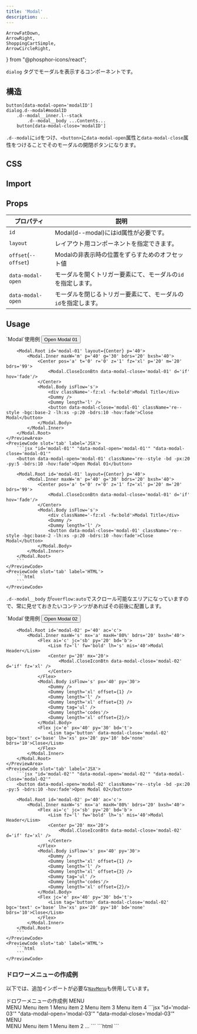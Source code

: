 ```yaml
---
title: 'Modal'
description: ...
---
```


	ArrowFatDown,
	ArrowRight,
	ShoppingCartSimple,
	ArrowCircleRight,
} from "@phosphor-icons/react";


`dialog` タグでモーダルを表示するコンポーネントです。


## 構造
```pug
button[data-modal-open='modalID']
dialog.d--modal#modalID
    .d--modal__inner.l--stack
        .d--modal__body ...Contents...
    button[data-modal-close='modalID']
```

`.d--modal`に`id`をつけ、`<button>`に`data-modal-open`属性と`data-modal-close`属性をつけることでそのモーダルの開閉ボタンになります。

## CSS

<EmbedCode dirPath='packages/lism-css' srcPath='src/components/Modal/style.scss' />


## Import

<ImportPackage component='Modal' script='modal.js' />


## Props

| プロパティ | 説明 |
|---|---|
|`id`| Modal(d--modal)にはid属性が必要です。|
|`layout`| レイアウト用コンポーネントを指定できます。|
|`offset`(`--offset`)| Modalの非表示時の位置をずらすためのオフセット値|
|`data-modal-open`| モーダルを開くトリガー要素にて、モーダルの`id`を指定します。|
|`data-modal-open`| モーダルを閉じるトリガー要素にて、モーダルの`id`を指定します。|


## Usage

<Preview>
	<PreviewTitle>`Modal`使用例</PreviewTitle>
	<PreviewArea p='20'>
		<button data-modal-open='modal-01' className='re--style -bd -px:20 -py:5 -bdrs:10 -hov:fade'>Open Modal 01</button>

		<Modal.Root id='modal-01' layout={Center} p='40'>
			<Modal.Inner maxW='m' p='40' g='30' bdrs='20' bxsh='40'>
				<Center pos='a' t='0' r='0' z='1' fz='xl' p='20' m='20' bdrs='99'>
					<Modal.CloseIconBtn data-modal-close='modal-01' d='if' hov='fade'/>
				</Center>
				<Modal.Body isFlow='s'>
					<div className='-fz:xl -fw:bold'>Modal Title</div>
					<Dummy />
					<Dummy length='l' />
					<button data-modal-close='modal-01' className='re--style -bgc:base-2 -lh:xs -p:20 -bdrs:10 -hov:fade'>Close Modal</button>
				</Modal.Body>
			</Modal.Inner>
		</Modal.Root>
	</PreviewArea>
	<PreviewCode slot='tab' label='JSX'>
		```jsx "id='modal-01'" "data-modal-open='modal-01'" "data-modal-close='modal-01'"
		<button data-modal-open='modal-01' className='re--style -bd -px:20 -py:5 -bdrs:10 -hov:fade'>Open Modal 01</button>

		<Modal.Root id='modal-01' layout={Center} p='40'>
			<Modal.Inner maxW='m' p='40' g='30' bdrs='20' bxsh='40'>
				<Center pos='a' t='0' r='0' z='1' fz='xl' p='20' m='20' bdrs='99'>
					<Modal.CloseIconBtn data-modal-close='modal-01' d='if' hov='fade'/>
				</Center>
				<Modal.Body isFlow='s'>
					<div className='-fz:xl -fw:bold'>Modal Title</div>
					<Dummy />
					<Dummy length='l' />
					<button data-modal-close='modal-01' className='re--style -bgc:base-2 -lh:xs -p:20 -bdrs:10 -hov:fade'>Close Modal</button>
				</Modal.Body>
			</Modal.Inner>
		</Modal.Root>
		```
	</PreviewCode>
	<PreviewCode slot='tab' label='HTML'>
		```html
		```
	</PreviewCode>
</Preview>

`.d--modal__body` が`overflow:auto`でスクロール可能なエリアになっていますので、常に見せておきたいコンテンツがあればその前後に配置します。

<Preview>
	<PreviewTitle>`Modal`使用例</PreviewTitle>
	<PreviewArea p='20'>
		<button data-modal-open='modal-02' className='re--style -bd -px:20 -py:5 -bdrs:10 -hov:fade'>Open Modal 02</button>

		<Modal.Root id='modal-02' p='40' ac='c'>
			<Modal.Inner maxW='s' mx='a' maxH='80%' bdrs='20' bxsh='40'>
				<Flex ai='c' jc='sb' py='20' bd='b'>
					<Lism fz='l' fw='bold' lh='s' mis='40'>Modal Header</Lism>
					<Center p='20' mx='20'>
						<Modal.CloseIconBtn data-modal-close='modal-02' d='if' fz='xl' />
					</Center>
				</Flex>
				<Modal.Body isFlow='s' px='40' py='30'>
					<Dummy />
					<Dummy length='xl' offset={1} />
					<Dummy length='l' />
					<Dummy length='xl' offset={3} />
					<Dummy tag='ul' />
					<Dummy length='codes'/>
					<Dummy length='xl' offset={2}/>
				</Modal.Body>
				<Flex jc='e' px='40' py='30' bd='t'>
					<Lism tag='button' data-modal-close='modal-02' bgc='text' c='base' lh='xs' px='20' py='10' bd='none' bdrs='10'>Close</Lism>
				</Flex>
			</Modal.Inner>
		</Modal.Root>
	</PreviewArea>
	<PreviewCode slot='tab' label='JSX'>
		```jsx "id='modal-02'" "data-modal-open='modal-02'" "data-modal-close='modal-02'"
		<button data-modal-open='modal-02' className='re--style -bd -px:20 -py:5 -bdrs:10 -hov:fade'>Open Modal 02</button>

		<Modal.Root id='modal-02' p='40' ac='c'>
			<Modal.Inner maxW='s' mx='a' maxH='80%' bdrs='20' bxsh='40'>
				<Flex ai='c' jc='sb' py='20' bd='b'>
					<Lism fz='l' fw='bold' lh='s' mis='40'>Modal Header</Lism>
					<Center p='20' mx='20'>
						<Modal.CloseIconBtn data-modal-close='modal-02' d='if' fz='xl' />
					</Center>
				</Flex>
				<Modal.Body isFlow='s' px='40' py='30'>
					<Dummy />
					<Dummy length='xl' offset={1} />
					<Dummy length='l' />
					<Dummy length='xl' offset={3} />
					<Dummy tag='ul' />
					<Dummy length='codes'/>
					<Dummy length='xl' offset={2}/>
				</Modal.Body>
				<Flex jc='e' px='40' py='30' bd='t'>
					<Lism tag='button' data-modal-close='modal-02' bgc='text' c='base' lh='xs' px='20' py='10' bd='none' bdrs='10'>Close</Lism>
				</Flex>
			</Modal.Inner>
		</Modal.Root>
		```
	</PreviewCode>
	<PreviewCode slot='tab' label='HTML'>
		```html
		```
	</PreviewCode>
</Preview>


### ドロワーメニューの作成例

<IconBadge /> 以下では、追加インポートが必要な[`NavMenu`](/components/navmenu)も併用しています。

<Preview>
	<PreviewTitle>ドロワーメニューの作成例</PreviewTitle>
	<PreviewArea p='20'>
		<Flex
			tag='button'
			data-modal-open='modal-03'
			className='re--style -ai:c -g:5 -hov:fade'
		>
			<Icon icon='menu' fz='xl' />
			<span>MENU</span>
		</Flex>
		<Modal.Root id='modal-03' offset='-100px 0'>
		<Modal.Inner maxW='25rem' w='90%' h='100%' p='40' g='30' bxsh='40'>
			<Modal.Header>
				<Center pos='a' t='0' r='0' z='1' fz='xl' p='20' m='20' bdrs='99'>
					<Modal.CloseIconBtn data-modal-close='modal-03' d='if' hov='fade' />
				</Center>
				<Text fz='l' fw='bold' lh='s'>MENU</Text>
			</Modal.Header>
			<Modal.Body>
				<NavMenu.Root bd='y' bdc='divider'>
					<NavMenu.Item>
						<NavMenu.Link href='#menu-link01'>Menu item 1</NavMenu.Link>
					</NavMenu.Item>
					<NavMenu.Item bd='t' bdc='inherit'>
						<NavMenu.Link href='#menu-link02'>Menu item 2</NavMenu.Link>
					</NavMenu.Item>
					<NavMenu.Item bd='t' bdc='inherit'>
						<NavMenu.Link href='#menu-link03'>Menu item 3</NavMenu.Link>
					</NavMenu.Item>
					<NavMenu.Item bd='t' bdc='inherit'>
						<NavMenu.Link href='#menu-link04'>Menu item 4</NavMenu.Link>
					</NavMenu.Item>
				</NavMenu.Root>
			</Modal.Body>
		</Modal.Inner>
	</Modal.Root>
	</PreviewArea>
	<PreviewCode slot='tab' label='JSX'>
		```jsx "id='modal-03'" "data-modal-open='modal-03'" "data-modal-close='modal-03'"
		<Flex
			tag='button'
			data-modal-open='modal-03'
			className='re--style -ai:c -g:5 -hov:fade'
		>
			<Icon icon='menu' fz='xl' />
			<span>MENU</span>
		</Flex>
		<Modal.Root id='modal-03' offset='-100px 0'>
			<Modal.Inner maxW='25rem' w='90%' h='100%' p='40' g='30' bxsh='40'>
				<Modal.Header>
					<Center pos='a' t='0' r='0' z='1' fz='xl' p='20' m='20' bdrs='99'>
						<Modal.CloseIconBtn data-modal-close='modal-03' d='if' hov='fade' />
					</Center>
					<Text fz='l' fw='bold' lh='s'>MENU</Text>
				</Modal.Header>
				<Modal.Body>
					<NavMenu.Root bd='y' bdc='divider'>
					<NavMenu.Item>
						<NavMenu.Link href='#menu-link01'>Menu item 1</NavMenu.Link>
					</NavMenu.Item>
					<NavMenu.Item bd='t' bdc='inherit'>
						<NavMenu.Link href='#menu-link02'>Menu item 2</NavMenu.Link>
					</NavMenu.Item>
					...
				</NavMenu.Root>
				</Modal.Body>
			</Modal.Inner>
		</Modal.Root>
		```
	</PreviewCode>
	<PreviewCode slot='tab' label='HTML'>
		```html
		```
	</PreviewCode>
</Preview>
